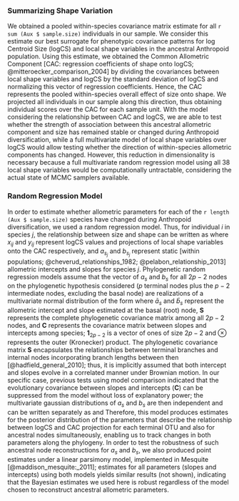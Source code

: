### Summarizing Shape Variation

We obtained a pooled within-species covariance matrix estimate for all `r sum (Aux $ sample.size)` individuals in our sample. We consider this estimate our best surrogate for phenotypic covariance patterns for log Centroid Size (logCS) and local shape variables in the ancestral Anthropoid population. Using this estimate, we obtained the Common Allometric Component [CAC: regression coefficients of shape onto logCS; @mitteroecker_comparison_2004] by dividing the covariances between local shape variables and logCS by the standard deviation of logCS and normalizing this vector of regression coefficients.
Hence, the CAC represents the pooled within-species overall effect of size onto shape. 
We projected all individuals in our sample along this direction, thus obtaining individual scores over the CAC for each sample unit.
With the model considering the relationship between CAC and logCS, we are able to test whether the strength of association between this ancestral allometric component and size has remained stable or changed during Anthropoid diversification, while a full multivariate model of local shape variables over logCS would allow testing whether the direction of within-species allometric components has changed.
However, this reduction in dimensionality is necessary because a full multivariate random regression model using all 38 local shape variables would be computationally untractable, considering the actual state of MCMC samplers available.

### Random Regression Model

In order to estimate whether allometric parameters for each of the `r length (Aux $ sample.size)` species have changed during Anthropoid diversification, we used a random regression model. Thus, for individual $i$ in species $j$, the relationship between size and shape can be written as
\begin{equation}
y_{ij} = a_{s_j} + b_{s_j} x_{ij}
\end{equation}
where $x_{ij}$ and $y_{ij}$ represent logCS values and projections of local shape variables onto the CAC respectively, and $a_{s_j}$ and $b_{s_j}$ represent static [within populations; @cheverud_relationships_1982; @pelabon_relationship_2013] allometric intercepts and slopes for species $j$.
Phylogenetic random regression models assume that the vector of $a_{s}$ and $b_{s}$ for all $2p - 2$ nodes on the phylogenetic hypothesis considered ($p$ terminal nodes plus the $p - 2$ intermediate nodes, excluding the basal node) are realizations of a multivariate normal distribution of the form
\begin{equation}
(a_{s}, b_{s}) \sim \mathcal{N}_{2(2p - 2)} \Big(\mathbf{1}_{2p - 2} \otimes (\bar{a}_s, \bar{b}_s), \mathbf{S} \otimes \mathbf{C} \Big)
\end{equation}
where $\bar{a}_s$ and $\bar{b}_s$ represent the allometric intercept and slope estimated at the basal (root) node, $\mathbf{S}$ represents the complete phylogenetic covariance matrix among all $2p - 2$ nodes, and $\mathbf{C}$ represents the covariance matrix between slopes and intercepts among species; $\mathbf{1}_{2p - 2}$ is a vector of ones of size $2p - 2$ and $\otimes$ represents the outer (Kronecker) product.
The phylogenetic covariance matrix $\mathbf{S}$ encapsulates the relationships between terminal branches and internal nodes incorporating branch lengths between then [@hadfield_general_2010]; thus, it is implicitly assumed that both intercept and slopes evolve in a correlated manner under Brownian motion.
In our specific case, previous tests using model comparison indicated that the evolutionary covariance between slopes and intercepts ($\mathbf{C}$) can be suppressed from the model without loss of explanatory power; the multivariate gaussian distributions of $a_s$ and $b_s$ are then independent and can be written separately as
\begin{equation}
a_{s} \sim \mathcal{N}_{2p - 2} \Big(\bar{a}_s\mathbf{1}_{2p - 2}, \mathbf{S}\Big)
\end{equation}
and
\begin{equation}
b_{s} \sim \mathcal{N}_{2p - 2} \Big(\bar{b}_s\mathbf{1}_{2p - 2}, \mathbf{S}\Big).
\end{equation}
Therefore, this model produces estimates for the posterior distribution of the parameters that describe the relationship between logCS and CAC projection for each terminal OTU and also for ancestral nodes simultaneously, enabling us to track changes in both parameters along the phylogeny.
In order to test the robustness of such ancestral node reconstructions for $a_s$ and $b_s$, we also produced point estimates under a linear parsimony model, implemented in Mesquite [@maddison_mesquite:_2011]; estimates for all parameters (slopes and intercepts) using both models yields similar results (not shown), indicating that the Bayesian estimates we used here is robust regardless of the model chosen to reconstruct ancestral allometric parameters.

